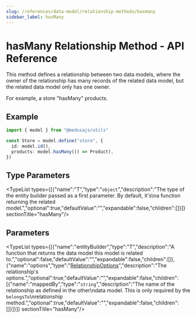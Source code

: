 ```yaml
---
slug: /references/data-model/relationship-methods/hasmany
sidebar_label: hasMany
---
```



# hasMany Relationship Method - API Reference

This method defines a relationship between two data models,
where the owner of the relationship has many records of the related
data model, but the related data model only has one owner.

For example, a store "hasMany" products.

## Example

```ts
import { model } from "@medusajs/utils"

const Store = model.define("store", {
  id: model.id(),
  products: model.hasMany(() => Product),
})
```

## Type Parameters

<TypeList types={[{"name":"T","type":"`object`","description":"The type of the entity builder passed as a first parameter. By default, it's\na function returning the related model.","optional":true,"defaultValue":"","expandable":false,"children":[]}]}  sectionTitle="hasMany"/>

## Parameters

<TypeList types={[{"name":"entityBuilder","type":"T","description":"A function that returns the data model this model is related to.","optional":false,"defaultValue":"","expandable":false,"children":[]},{"name":"options","type":"[RelationshipOptions](../../../../types/DmlTypes/types/types.DmlTypes.RelationshipOptions/page.mdx)","description":"The relationship's options.","optional":true,"defaultValue":"","expandable":false,"children":[{"name":"mappedBy","type":"`string`","description":"The name of the relationship as defined in the other\ndata model. This is only required by the `belongsTo`\nrelationship method.","optional":true,"defaultValue":"","expandable":false,"children":[]}]}]}  sectionTitle="hasMany"/>
